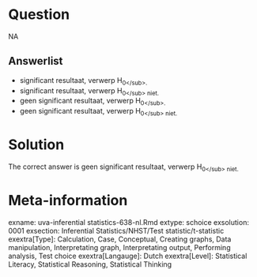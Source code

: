 Question
========

NA

Answerlist
----------
* significant resultaat, verwerp H<sub>0<\/sub>.
* significant resultaat, verwerp H<sub>0<\/sub> niet.
* geen significant resultaat, verwerp H<sub>0<\/sub>.
* geen significant resultaat, verwerp H<sub>0<\/sub> niet.

Solution
========

The correct answer is  geen significant resultaat, verwerp H<sub>0<\/sub> niet.

Meta-information
================
exname: uva-inferential statistics-638-nl.Rmd
extype: schoice
exsolution: 0001
exsection: Inferential Statistics/NHST/Test statistic/t-statistic
exextra[Type]: Calculation, Case, Conceptual, Creating graphs, Data manipulation, Interpretating graph, Interpretating output, Performing analysis, Test choice
exextra[Langauge]: Dutch
exextra[Level]: Statistical Literacy, Statistical Reasoning, Statistical Thinking
